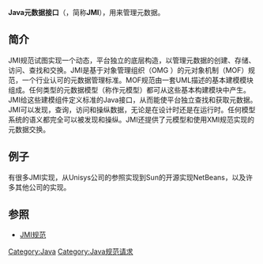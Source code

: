 {{TA
|G1=IT
}}
'''Java元数据接口'''（'''{{lang|en|Java Metadata Interface}}'''，简称'''JMI'''），用来管理元数据。

==简介==
JMI规范试图实现一个动态，平台独立的底层构造，以管理元数据的创建、存储、访问、查找和交换。JMI是基于对象管理组织（OMG ）的元对象机制（MOF）规范，一个行业认可的元数据管理标准。MOF规范由一套UML描述的基本建模模块组成。任何类型的元数据模型（称作元模型）都可从这些基本构建模块中产生。JMI给这些建模组件定义标准的Java接口，从而能使平台独立查找和获取元数据。JMI可以发现，查询，访问和操纵数据，无论是在设计时还是在运行时。任何模型系统的语义都完全可以被发现和操纵。JMI还提供了元模型和使用XMI规范实现的元数据交换。 

==例子==
{{原创研究}}
有很多JMI实现，从Unisys公司的参照实现到Sun的开源实现NetBeans，以及许多其他公司的实现。

==参照==
*[http://jcp.org/aboutJava/communityprocess/final/jsr040/index.html JMI规范] {{Wayback|url=http://jcp.org/aboutJava/communityprocess/final/jsr040/index.html |date=20201124100904 }}

[[Category:Java|Category:Java]]
[[Category:Java规范请求|Category:Java规范请求]]